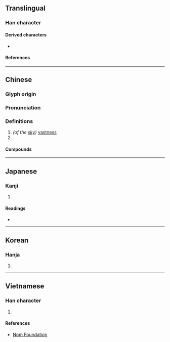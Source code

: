 {{character info/new}}
==Translingual==

===Han character===
{{Han char|rn=72|rad=日|as=04|sn=8|four=60430|canj=AMK|ids=⿱日天}}

====Derived characters====
* {{l|mul|[[𢮚]], [[淏]], [[𨛴]], [[𪪙]], [[䆨]], [[𬝫]]}}

====References====
{{Han ref|kx=0491.070|dkj=13799|dj=0852.140|hdz=21488.080|uh=660A}}

----

==Chinese==
{{zh-forms}}

===Glyph origin===
{{Han etym}}

===Pronunciation===
{{zh-pron
|m=hào
|m-s=
|c=hou6
|c-t=
|g=
|h=pfs=
|j=
|md=
|mn=hō
|mn-t=
|w=
|x=
|mc=y
|oc=y
|cat=n,pn
}}

===Definitions===
{{zh-hanzi}}

# ''(of the [[sky]])'' [[vastness]]
# {{surname|zh}}

====Compounds====
{{zh-der|昊天|昊穹|昊窯}}

----

==Japanese==

===Kanji===
{{ja-kanji|grade=|rs=日04}}

# {{rfdef|ja|sort=日04}}

====Readings====
* {{ja-readings
|goon=ごう<がう
|kanon=こう<かう
|kun=そら-
}}

----

==Korean==

===Hanja===
{{ko-hanja|hangeul=호|eumhun=|rv=ho|mr=ho|y=ho}}

# {{rfdef|ko|sort=日04}}

----

==Vietnamese==

===Han character===
{{vi-hantu|rs=日04|hạo}}

# {{rfdef|vi|sort=日04}}

====References====
* [http://nomfoundation.org/common/nom_details.php?codepoint=660a Nom Foundation]